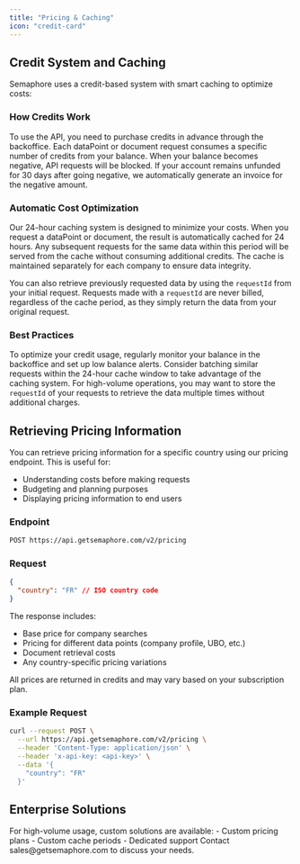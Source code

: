 ```yaml
---
title: "Pricing & Caching"
icon: "credit-card"
---
```


## Credit System and Caching

Semaphore uses a credit-based system with smart caching to optimize costs:

### How Credits Work

To use the API, you need to purchase credits in advance through the backoffice. Each dataPoint or document request consumes a specific number of credits from your balance. When your balance becomes negative, API requests will be blocked. If your account remains unfunded for 30 days after going negative, we automatically generate an invoice for the negative amount.

### Automatic Cost Optimization

Our 24-hour caching system is designed to minimize your costs. When you request a dataPoint or document, the result is automatically cached for 24 hours. Any subsequent requests for the same data within this period will be served from the cache without consuming additional credits. The cache is maintained separately for each company to ensure data integrity.

You can also retrieve previously requested data by using the `requestId` from your initial request. Requests made with a `requestId` are never billed, regardless of the cache period, as they simply return the data from your original request.

### Best Practices

To optimize your credit usage, regularly monitor your balance in the backoffice and set up low balance alerts. Consider batching similar requests within the 24-hour cache window to take advantage of the caching system. For high-volume operations, you may want to store the `requestId` of your requests to retrieve the data multiple times without additional charges.

## Retrieving Pricing Information

You can retrieve pricing information for a specific country using our pricing endpoint. This is useful for:

- Understanding costs before making requests
- Budgeting and planning purposes
- Displaying pricing information to end users

### Endpoint

```bash
POST https://api.getsemaphore.com/v2/pricing
```

### Request

```json
{
  "country": "FR" // ISO country code
}
```

The response includes:

- Base price for company searches
- Pricing for different data points (company profile, UBO, etc.)
- Document retrieval costs
- Any country-specific pricing variations

<Note>All prices are returned in credits and may vary based on your subscription plan.</Note>

### Example Request

```bash
curl --request POST \
  --url https://api.getsemaphore.com/v2/pricing \
  --header 'Content-Type: application/json' \
  --header 'x-api-key: <api-key>' \
  --data '{
    "country": "FR"
  }'
```

## Enterprise Solutions

<Info>
  For high-volume usage, custom solutions are available: - Custom pricing plans - Custom cache periods - Dedicated support Contact
  sales@getsemaphore.com to discuss your needs.
</Info>
